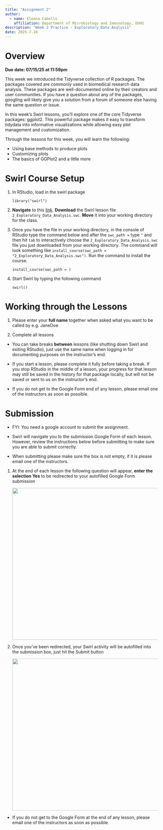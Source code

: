 ```yaml
---
title: "Assignment 2"
author: 
  - name: Eleana Cabello
    affiliation: Department of Microbiology and Immunology, OUHS
description: "Week 2 Practice - Exploratory Data Analysis"
date: 2025-7-10
---
```


# Overview

**Due date: 07/15/25 at 11:59pm**

This week we introduced the Tidyverse collection of R packages. The packages covered are commonly used in biomedical research data analysis. These packages are well-documented online by their creators and user communities. If you have a question about any of the packages, googling will likely give you a solution from a forum of someone else having the same question or issue. 

In this week's Swirl lessons, you'll explore one of the core Tidyverse packages: ggplot2. This powerful package makes it easy to transform tidydata into informative visualizations while allowing easy plot management and customization.

Through the lessons for this week, you will learn the following:

- Using base methods to produce plots
- Customizing plots
- The basics of GGPlot2 and a little more

# Swirl Course Setup

1.  In RStudio, load in the swirl package

    `library("swirl")`
    
2. **Navigate** to this [link](https://github.com/lindsaynhayes/introR2025/tree/main/swirl). **Download** the Swirl lesson file `2_Exploratory_Data_Analysis.swc`. **Move** it into your working directory for the class. 

3. Once you have the file in your working directory, in the console of RStudio type the command below and after the `swc_path =` type `"` and then hit `tab` to interactively choose the `2_Exploratory_Data_Analysis.swc` file you just downloaded from your working directory. The command will look something like `install_course(swc_path = "2_Exploratory_Data_Analysis.swc")`. Run the command to install the course.

    `install_course(swc_path = )`

4. Start Swirl by typing the following command

    `swirl()`
  
# Working through the Lessons 

1. Please enter your **full name** together when asked what you want to be called by e.g. JaneDoe

2. Complete all lessons

::: callout-important

- You can take breaks **between** lessons (like shutting down Swirl and exiting RStudio), just use the same name when logging in for documenting purposes on the instructor's end. 

- If you start a lesson, please complete it fully before taking a break. If you stop RStudio in the middle of a lesson, your progress for that lesson may still be saved in the history for that package locally, but will not be saved or sent to us on the instructor's end. 

- If you do not get to the Google Form end of any lesson, please email one of the instructors as soon as possible. 
:::

# Submission

::: callout-note
- FYI: You need a google account to submit the assignment.

- Swirl will navigate you to the submission Google Form of each lesson. However, review the instructions below before submitting to make sure you are able to submit correctly. 

- When submitting please make sure the box is not empty, if it is please email one of the instructors. 
:::

1. At the end of each lesson the following question will appear, **enter the selection Yes** to be redirected to your autofilled Google Form submission

    ![](../images/L02/index_L02/google_form_redirect.png){width=500}
    
2. Once you've been redirected, your Swirl activity will be autofilled into the submission box, just hit the Submit button

    ![](../images/L02/index_L02/google_form_submission.png){width=500}

::: callout-important

- If you do not get to the Google Form at the end of any lesson, please email one of the instructors as soon as possible. 
:::

